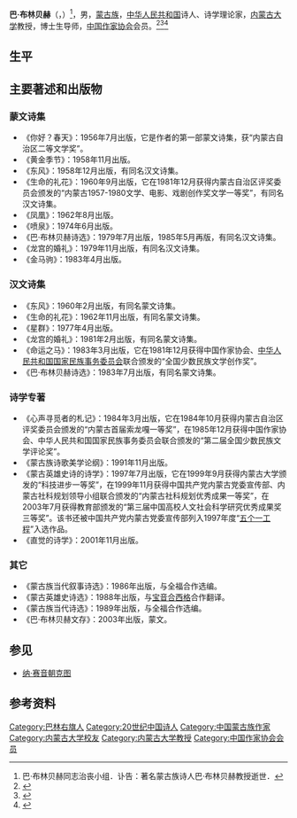 {{Expand|time=2009-10-16T05:41:46+00:00}}

{{Infobox_Person
| name = 巴·布林贝赫<br>{{lang|mn|{{MongolUnicode|ᠪ  ᠪᠦᠷᠢᠨᠪᠡᠺᠢ}}}}
| image name = 
| width = 
| job = 
| period = 
| birthname =
| other_names =
| Sex = 男
| date of birth = 1928年2月26日
| place of birth = [[内蒙古|内蒙古]][[昭乌达盟|昭乌达盟]][[巴林右旗|巴林右旗]]
| date of death = 2009年10月11日
| place of death = [[内蒙古|内蒙古]][[呼和浩特|呼和浩特]]
| nationality = {{Flagicon|PRC}}[[中华人民共和国|中华人民共和国]]
| residence = 
| height =
| weight =
| party = {{Cpc}}
| religion =
| spouse = 
| relatives = 
| educate = *冀察热辽联合大学鲁迅文学艺术院<ref>{{Cite web|title=图·巴特尔．畅游诗海的人──记著名蒙古族诗人巴·布林贝赫教授|url=http://iel.cass.cn/news_show.asp?newsid=2498|accessdate=|work=中国民族文学网|archive-date=2007-11-29|archive-url=https://web.archive.org/web/20071129190810/http://iel.cass.cn/news_show.asp?newsid=2498|dead-url=no}}</ref>
*内蒙古大学文艺研究班
| past = *1928年2月26日：出生
*1948年5月－12月：入读冀察热辽联合大学鲁迅文学艺术院
*1949年：加入中国人民解放军和中国共产党
*1958年3月：转业到内蒙古大学蒙古语言文学系
*1960－1964年：入读内蒙古大学文艺研究班
| work =
| award = *内蒙古自治区文艺创作杰出贡献奖
}}
'''巴·布林贝赫'''（{{mong|m=ᠪ  ᠪᠦᠷᠢᠨᠪᠡᠺᠢ|k=Б Бүрэнбэх}}，{{bd|1928年|2月26日|2009年|10月11日|catIdx=Burinbeki}}）<ref>巴·布林贝赫同志治丧小组．讣告：著名蒙古族诗人巴·布林贝赫教授逝世．{{cite web |url=http://ndnews.imu.edu.cn/tz/200910/Article_20091014202048.html |title=存档副本 |accessdate=2009-10-16 |deadurl=yes |archiveurl=https://web.archive.org/web/20140808051807/http://ndnews.imu.edu.cn/tz/200910/Article_20091014202048.html |archivedate=2014-08-08 }} </ref>，男，[[蒙古族|蒙古族]]，[[中华人民共和国|中华人民共和国]]诗人、诗学理论家，[[内蒙古大学|内蒙古大学]]教授，博士生导师，[[中国作家协会|中国作家协会]]会员。<ref>{{Cite web|title=蒙古族著名诗人巴·布林贝赫塑像落成（图）|url=http://character.workercn.cn/363/201810/15/181015133437458.shtml|accessdate=2020-04-12|work=中工网|archive-date=2020-04-12|archive-url=https://web.archive.org/web/20200412105130/http://character.workercn.cn/363/201810/15/181015133437458.shtml|dead-url=no}}</ref><ref>{{Cite web|title=“纪念人民诗人巴·布林贝赫诞辰90周年座谈会”在呼和浩特召开|url=http://www.nmg.chinanews.com/news/20180910/11240.html|accessdate=2020-04-12|work=中国新闻网|archive-date=2020-04-12|archive-url=https://web.archive.org/web/20200412105126/http://www.nmg.chinanews.com/news/20180910/11240.html|dead-url=no}}</ref><ref>{{Cite web|title=巴·布林贝赫|url=http://www.chinawriter.com.cn/zxhy/member/99.shtml|accessdate=2020-04-12|work=中国作家网|archive-date=2018-08-13|archive-url=https://web.archive.org/web/20180813053517/http://www.chinawriter.com.cn/zxhy/member/99.shtml|dead-url=yes}}</ref>

== 生平 ==

== 主要著述和出版物 ==

=== 蒙文诗集 ===
*《你好？春天》：1956年7月出版，它是作者的第一部蒙文诗集，获“内蒙古自治区二等文学奖”。
*《黄金季节》：1958年11月出版。
*《东风》：1958年12月出版，有同名汉文诗集。
*《生命的礼花》：1960年9月出版，它在1981年12月获得内蒙古自治区评奖委员会颁发的“内蒙古1957-1980文学、电影、戏剧创作奖文学一等奖”，有同名汉文诗集。
*《凤凰》：1962年8月出版。
*《喷泉》：1974年6月出版。
*《巴·布林贝赫诗选》：1979年7月出版，1985年5月再版，有同名汉文诗集。
*《龙宫的婚礼》：1979年11月出版，有同名汉文诗集。
*《金马驹》：1983年4月出版。

=== 汉文诗集 ===
*《东风》：1960年2月出版，有同名蒙文诗集。
*《生命的礼花》：1962年11月出版，有同名蒙文诗集。
*《星群》：1977年4月出版。
*《龙宫的婚礼》：1981年2月出版，有同名蒙文诗集。
*《命运之马》：1983年3月出版，它在1981年12月获得中国作家协会、[[中华人民共和国国家民族事务委员会|中华人民共和国国家民族事务委员会]]联合颁发的“全国少数民族文学创作奖”。
*《巴·布林贝赫诗选》：1983年7月出版，有同名蒙文诗集。

=== 诗学专著 ===
*《心声寻觅者的札记》：1984年3月出版，它在1984年10月获得内蒙古自治区评奖委员会颁发的“内蒙古首届索龙嘎一等奖”，在1985年12月获得中国作家协会、中华人民共和国国家民族事务委员会联合颁发的“第二届全国少数民族文学评论奖”。
*《蒙古族诗歌美学论纲》：1991年11月出版。
*《蒙古英雄史诗的诗学》：1997年7月出版，它在1999年9月获得内蒙古大学颁发的“科技进步一等奖”，在1999年11月获得中国共产党内蒙古党委宣传部、内蒙古社科规划领导小组联合颁发的“内蒙古社科规划优秀成果一等奖”，在2003年7月获得教育部颁发的“第三届中国高校人文社会科学研究优秀成果奖三等奖”。该书还被中国共产党内蒙古党委宣传部列入1997年度“[[五个一工程|五个一工程]]”入选作品。
*《直觉的诗学》：2001年11月出版。

=== 其它 ===
*《蒙古族当代叙事诗选》：1986年出版，与全福合作选编。
*《蒙古英雄史诗选》：1988年出版，与[[宝音合西格|宝音合西格]]合作翻译。
*《蒙古族当代诗选》：1989年出版，与全福合作选编。
*《巴·布林贝赫文存》：2003年出版，蒙文。

== 参见 ==
* [[纳·赛音朝克图|纳·赛音朝克图]]

== 参考资料 ==
{{reflist}}

{{中国作家协会第四届理事会}}
{{中国作家协会第六届全国委员会}}
{{中国作家协会第七届全国委员会}}

{{Authority control}}
{{DEFAULTSORT:B}}
[[Category:巴林右旗人|Category:巴林右旗人]]
[[Category:20世纪中国诗人|Category:20世纪中国诗人]]
[[Category:中国蒙古族作家|Category:中国蒙古族作家]]
[[Category:内蒙古大学校友|Category:内蒙古大学校友]]
[[Category:内蒙古大学教授|Category:内蒙古大学教授]]
[[Category:中国作家协会会员|Category:中国作家协会会员]]